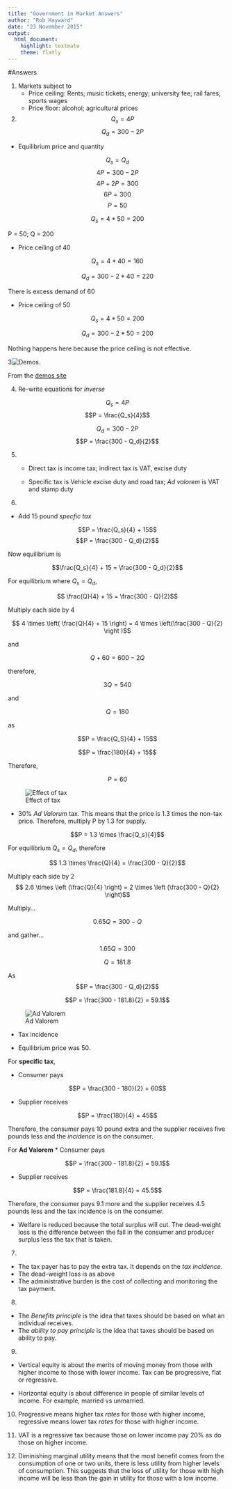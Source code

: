 ```yaml
---
title: "Government in Market Answers"
author: "Rob Hayward"
date: "23 November 2015"
output: 
  html_document: 
    highlight: textmate
    theme: flatly
---
```

#Answers

1. Markets subject to
    + Price ceiling: Rents; music tickets; energy; university fee; rail fares; sports wages
    + Price floor: alcohol; agricultural prices

2. 
$$ Q_s = 4P$$
$$ Q_d = 300 - 2P$$

  + Equilibrium price and quantity
    
$$Q_s = Q_d$$
$$4P = 300 - 2P$$
$$4P + 2P = 300$$
$$6P = 300$$
$$P = 50$$

$$Q_s = 4 * 50 = 200$$

P = 50; Q = 200

  + Price ceiling of 40
    
$$Q_s = 4 * 40 = 160$$

$$Q_d = 300 - 2 * 40 = 220$$

There is excess demand of 60

  + Price ceiling of 50

$$Q_s = 4 * 50 = 200$$

$$Q_d = 300 - 2 * 50 = 200$$

Nothing happens here because the price ceiling is not effective. 

3![Demos](https://s3.amazonaws.com/grapher/exports/rxqj5i4jzm.png). 

From the [demos site](https://www.desmos.com/calculator)

4. Re-write equations for *inverse*

$$Q_s = 4P$$
$$P = \frac{Q_s}{4}$$

$$Q_d = 300 - 2P$$
$$P = \frac{300 - Q_d}{2}$$

5. 

    + Direct tax is income tax; indirect tax is VAT, excise duty
    
    + Specific tax is Vehicle excise duty and road tax; *Ad valorem* is VAT and stamp duty
    
6. 

  + Add 15 pound *specfic tax*

$$P = \frac{Q_s}{4} + 15$$
$$P = \frac{300 - Q_d}{2}$$

Now equilibrium is 

$$\frac{Q_s}{4} + 15 = \frac{300 - Q_d}{2}$$

For equilibrium where $Q_s = Q_d$, 

$$ \frac{Q}{4} + 15   = \frac{300 - Q}{2}$$

Multiply each side by 4

$$ 4 \times \left( \frac{Q}{4} + 15 \right)  = 4 \times \left(\frac{300 - Q}{2} \right )$$

and 

$$ Q + 60  = 600 - 2Q$$

therefore, 

$$3Q = 540$$ 

and 

$$Q = 180$$

as 

$$P = \frac{Q_S}{4} + 15$$

$$P = \frac{180}{4} + 15$$

Therefore, 

$$P = 60$$

![Effect of tax](https://s3.amazonaws.com/grapher/exports/o8fj4hgv60.png)

  + 30\% *Ad Valorum* tax.  This means that the price is 1.3 times the non-tax price. Therefore, multiply P by 1.3 for supply. 
    
$$P = 1.3 \times \frac{Q_s}{4}$$

For equilibrium $Q_s = Q_d$, therefore

$$ 1.3 \times \frac{Q}{4} = \frac{300 - Q}{2}$$


Multiply each side by 2
$$ 2.6 \times \left (\frac{Q}{4}  \right) = 2 \times \left (\frac{300 - Q}{2} \right)$$

Multiply...

$$0.65Q = 300 - Q$$

and gather...


$$1.65Q = 300$$

$$Q = 181.8$$

As $$P = \frac{300 - Q_d}{2}$$

$$P = \frac{300 - 181.8}{2} = 59.1$$

![Ad Valorem](https://s3.amazonaws.com/grapher/exports/z2erxjn4xc.png)

 + Tax incidence
 
* Equilibrium price was 50.  

For **specific tax**, 

* Consumer pays 

$$P = \frac{300 - 180}{2} = 60$$

* Supplier receives 

$$P = \frac{180}{4} = 45$$

Therefore, the consumer pays 10 pound extra and the supplier receives five pounds less and the *incidence* is on the consumer.  

For **Ad Valorem**
* Consumer pays 

$$P = \frac{300 - 181.8}{2} = 59.1$$

* Supplier receives

$$P = \frac{181.8}{4} = 45.5$$

Therefore, the consumer pays 9.1 more and the supplier receives 4.5 pounds less and the tax incidence is on the consumer. 

  + Welfare is reduced because the total surplus will cut. The dead-weight loss is the difference between the fall in the consumer and producer surplus less the tax that is taken. 
  
7. 
  + The tax payer has to pay the extra tax.  It depends on the *tax incidence*. 
  + The dead-weight loss is as above
  + The administrative burden is the cost of collecting and monitoring the tax payment. 
  
8. 
  + The *Benefits principle* is the idea that taxes should be based on what an individual receives. 
  + The *ability to pay principle* is the idea that taxes should be based on ability to pay. 
  
9. 
  + Vertical equity is about the merits of moving money from those with higher income to those with lower income.  Tax can be progressive, flat or regressive. 
  
  + Horizontal equity is about difference in people of similar levels of income.  For example, married vs unmarried. 
  
10. Progressive means higher tax *rates* for those with higher income, regressive means lower tax *rates* for those with higher income. 

11. VAT is a regressive tax because those on lower income pay 20\% as do those on higher income.  

12. Diminishing marginal utility means that the most benefit comes from the consumption of one or two units, there is less utility from higher levels of consumption.  This suggests that the loss of utility for those with high income will be less than the gain in utility for those with a low income. 


